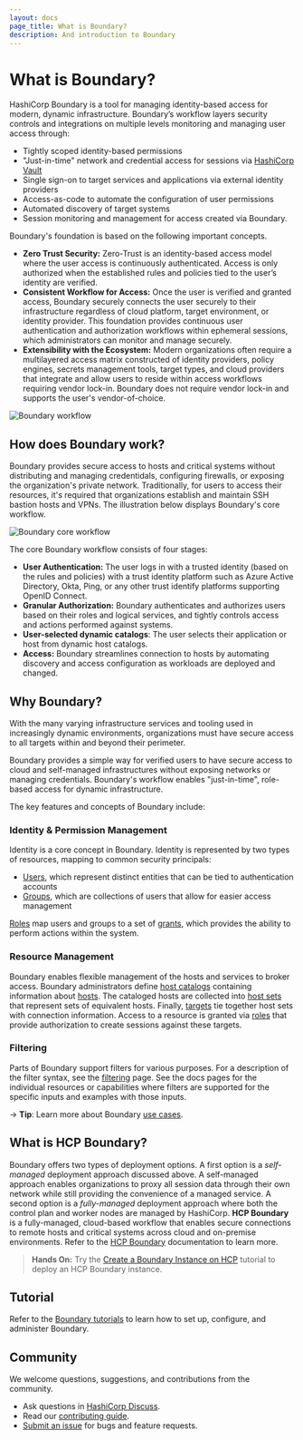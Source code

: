 ```yaml
---
layout: docs
page_title: What is Boundary?
description: And introduction to Boundary
---
```


# What is Boundary?

HashiCorp Boundary is a tool for managing identity-based access for modern, dynamic infrastructure. Boundary’s workflow layers security controls and integrations on multiple levels monitoring and managing user access through:

- Tightly scoped identity-based permissions
- "Just-in-time" network and credential access for sessions via [HashiCorp Vault](https://vaultproject.io/)
- Single sign-on to target services and applications via external identity providers
- Access-as-code to automate the configuration of user permissions
- Automated discovery of target systems
- Session monitoring and management for access created via Boundary.

Boundary's foundation is based on the following important concepts.

- **Zero Trust Security:** Zero-Trust is an identity-based access model where the user access is continuously authenticated. Access is only authorized when the established rules and policies tied to the user’s identity are verified.
- **Consistent Workflow for Access:** Once the user is verified and granted access, Boundary securely connects the user securely to their infrastructure regardless of cloud platform, target environment, or identity provider. This foundation provides continuous user authentication and authorization workflows within ephemeral sessions, which administrators can monitor and manage securely.
- **Extensibility with the Ecosystem:** Modern organizations often require a multilayered access matrix constructed of identity providers, policy engines, secrets management tools, target types, and cloud providers that integrate and allow users to reside within access workflows requiring vendor lock-in. Boundary does not require vendor lock-in and supports the user's vendor-of-choice.

![Boundary workflow](/img/boundary.png)

## How does Boundary work?

Boundary provides secure access to hosts and critical systems without distributing and managing credentidals, configuring firewalls, or exposing the organization's private network. Traditionally, for users to access their resources, it's required that organizations establish and maintain SSH bastion hosts and VPNs. The illustration below displays Boundary's core workflow.

![Boundary core workflow](/img/boundary-core-workflow.png)

The core Boundary workflow consists of four stages:

- **User Authentication:** The user logs in with a trusted identity (based on the rules and policies) with a trust identity platform such as Azure Active Directory, Okta, Ping, or any other trust identify platforms supporting OpenID Connect.
- **Granular Authorization:** Boundary authenticates and authorizes users based on their roles and logical services, and tightly controls access and actions performed against systems.
- **User-selected dynamic catalogs**: The user selects their application or host from dynamic host catalogs.
- **Access:** Boundary streamlines connection to hosts by automating discovery and access configuration as workloads are deployed and changed.


## Why Boundary?

With the many varying infrastructure services and tooling used in increasingly dynamic environments, organizations must have secure access to all targets within and beyond their perimeter.

Boundary provides a simple way for verified users to have secure access to cloud
and self-managed infrastructures without exposing networks or
managing credentials. Boundary's workflow enables "just-in-time",
role-based access for dynamic infrastructure.

The key features and concepts of Boundary include:

### Identity & Permission Management

Identity is a core concept in Boundary. Identity is represented by two types of
resources, mapping to common security principals:

- [Users](/docs/concepts/domain-model/users), which represent distinct entities
  that can be tied to authentication accounts
- [Groups](/docs/concepts/domain-model/groups), which are collections of users
  that allow for easier access management

[Roles](/docs/concepts/domain-model/roles) map users and groups to a set of
[grants](/docs/concepts/security/permissions), which provides the ability to
perform actions within the system.

### Resource Management

Boundary enables flexible management of the hosts and services to
broker access. Boundary administrators define [host
catalogs](/docs/concepts/domain-model/host-catalogs) containing information
about [hosts](/docs/concepts/domain-model/hosts). The cataloged hosts are collected
into [host sets](/docs/concepts/domain-model/host-sets) that represent sets of
equivalent hosts. Finally, [targets](/docs/concepts/domain-model/targets) tie
together host sets with connection information. Access to a resource is
granted via [roles](/docs/concepts/domain-model/roles) that provide
authorization to create sessions against these targets.

### Filtering

Parts of Boundary support filters for various purposes. For a description
of the filter syntax, see the [filtering](/docs/concepts/filtering) page. See
the docs pages for the individual resources or capabilities where filters are
supported for the specific inputs and examples with those inputs.

-> **Tip**: Learn more about Boundary [use cases](/docs/use-cases).

## What is HCP Boundary?

Boundary offers two types of deployment options. A first option is a *self-managed* deployment approach discussed above. A self-managed approach enables organizations to proxy all session data through their own network while still providing the convenience of a managed service. A second option is a *fully-managed* deployment approach where both the control plan and worker nodes are managed by HashiCorp. **HCP Boundary** is a fully-managed, cloud-based workflow that enables secure connections to remote hosts and critical systems across cloud and on-premise environments. Refer to the [HCP Boundary](https://cloud.hashicorp.com/docs/boundary
) documentation to learn more.

> **Hands On:** Try the [Create a Boundary Instance on HCP](https://learn.hashicorp.com/tutorials/boundary/hcp-getting-started-create?in=boundary/hcp-getting-started) tutorial to deploy an HCP Boundary instance.

## Tutorial

Refer to the [Boundary tutorials](https://learn.hashicorp.com/boundary) to learn how to set up, configure, and administer Boundary.

## Community

We welcome questions, suggestions, and contributions from the community.

- Ask questions in [HashiCorp Discuss](https://discuss.hashicorp.com/c/boundary/50).
- Read our [contributing guide](https://github.com/hashicorp/boundary/blob/main/CONTRIBUTING.md).
- [Submit an issue](https://github.com/hashicorp/boundary/issues) for bugs and feature requests.
